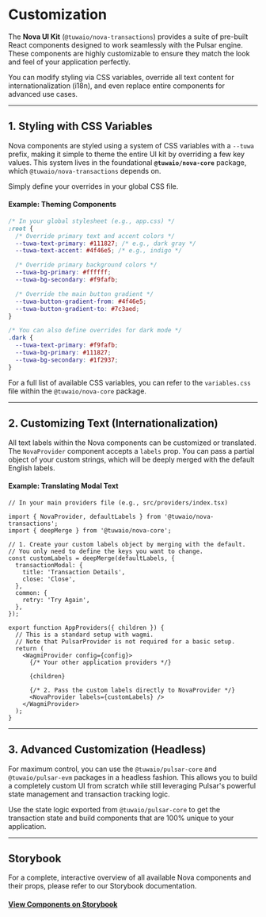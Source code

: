 # Customization

The **Nova UI Kit** (`@tuwaio/nova-transactions`) provides a suite of pre-built React components designed to work seamlessly with the Pulsar engine. These components are highly customizable to ensure they match the look and feel of your application perfectly.

You can modify styling via CSS variables, override all text content for internationalization (i18n), and even replace entire components for advanced use cases.

---

## 1. Styling with CSS Variables

Nova components are styled using a system of CSS variables with a `--tuwa` prefix, making it simple to theme the entire UI kit by overriding a few key values. This system lives in the foundational **`@tuwaio/nova-core`** package, which `@tuwaio/nova-transactions` depends on.

Simply define your overrides in your global CSS file.

#### Example: Theming Components

```css
/* In your global stylesheet (e.g., app.css) */
:root {
  /* Override primary text and accent colors */
  --tuwa-text-primary: #111827; /* e.g., dark gray */
  --tuwa-text-accent: #4f46e5; /* e.g., indigo */

  /* Override primary background colors */
  --tuwa-bg-primary: #ffffff;
  --tuwa-bg-secondary: #f9fafb;

  /* Override the main button gradient */
  --tuwa-button-gradient-from: #4f46e5;
  --tuwa-button-gradient-to: #7c3aed;
}

/* You can also define overrides for dark mode */
.dark {
  --tuwa-text-primary: #f9fafb;
  --tuwa-bg-primary: #111827;
  --tuwa-bg-secondary: #1f2937;
}
```

For a full list of available CSS variables, you can refer to the `variables.css` file within the `@tuwaio/nova-core` package.

---

## 2\. Customizing Text (Internationalization)

All text labels within the Nova components can be customized or translated. The `NovaProvider` component accepts a `labels` prop. You can pass a partial object of your custom strings, which will be deeply merged with the default English labels.

#### Example: Translating Modal Text

```tsx
// In your main providers file (e.g., src/providers/index.tsx)

import { NovaProvider, defaultLabels } from '@tuwaio/nova-transactions';
import { deepMerge } from '@tuwaio/nova-core';

// 1. Create your custom labels object by merging with the default.
// You only need to define the keys you want to change.
const customLabels = deepMerge(defaultLabels, {
  transactionModal: {
    title: 'Transaction Details',
    close: 'Close',
  },
  common: {
    retry: 'Try Again',
  },
});

export function AppProviders({ children }) {
  // This is a standard setup with wagmi.
  // Note that PulsarProvider is not required for a basic setup.
  return (
    <WagmiProvider config={config}>
      {/* Your other application providers */}

      {children}

      {/* 2. Pass the custom labels directly to NovaProvider */}
      <NovaProvider labels={customLabels} />
    </WagmiProvider>
  );
}
```

---

## 3\. Advanced Customization (Headless)

For maximum control, you can use the `@tuwaio/pulsar-core` and `@tuwaio/pulsar-evm` packages in a headless fashion. This allows you to build a completely custom UI from scratch while still leveraging Pulsar's powerful state management and transaction tracking logic.

Use the state logic exported from `@tuwaio/pulsar-core` to get the transaction state and build components that are 100% unique to your application.

---

## Storybook

For a complete, interactive overview of all available Nova components and their props, please refer to our Storybook documentation.

#### [View Components on Storybook](https://stories.tuwa.io/)
